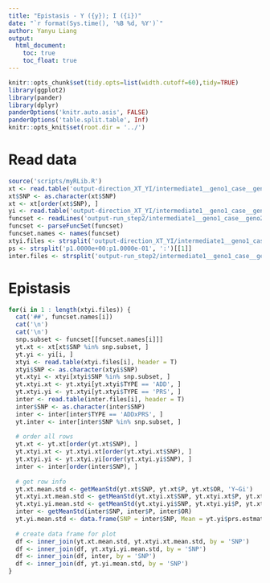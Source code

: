 ```yaml
---
title: "Epistasis - Y ({y}); I ({i})"
date: "`r format(Sys.time(), '%B %d, %Y')`"
author: Yanyu Liang
output: 
  html_document:
    toc: true
    toc_float: true
---
```

  
```r
knitr::opts_chunk$set(tidy.opts=list(width.cutoff=60),tidy=TRUE)
library(ggplot2)
library(pander)
library(dplyr)
panderOptions('knitr.auto.asis', FALSE)
panderOptions('table.split.table', Inf)
knitr::opts_knit$set(root.dir = '../')
```

# Read data

```r
source('scripts/myRLib.R')
xt <- read.table('output-direction_XT_YI/intermediate1__geno1_case__geno2_ctrl/xt.assoc.logistic', header= T)
xt$SNP <- as.character(xt$SNP)
xt <- xt[order(xt$SNP), ]
yi <- read.table('output-direction_XT_YI/intermediate1__geno1_case__geno2_ctrl/yi.logistic.assoc', header = T)
funcset <- readLines('output-run_step2/intermediate1__geno1_case__geno2_ctrl/func_subset.set')
funcset <- parseFuncSet(funcset)
funcset.names <- names(funcset)
xtyi.files <- strsplit('output-direction_XT_YI/intermediate1__geno1_case__geno2_ctrl/xtyi_LDpred_p1.0000e+00.assoc.logistic:direction_XT_YI/intermediate1__geno1_case__geno2_ctrl/xtyi_LDpred_p1.0000e-01.assoc.logistic', ':')[[1]]
ps <- strsplit('p1.0000e+00:p1.0000e-01', ':')[[1]]
inter.files <- strsplit('output-run_step2/intermediate1__geno1_case__geno2_ctrl/interaction.func_subset_LDpred_p1.0000e+00.assoc.logistic:output-run_step2/intermediate1__geno1_case__geno2_ctrl/interaction.func_subset_LDpred_p1.0000e-01.assoc.logistic', ':')[[1]]
```

# Epistasis

```r
for(i in 1 : length(xtyi.files)) {
  cat('##', funcset.names[i])
  cat('\n')
  cat('\n')
  snp.subset <- funcset[[funcset.names[i]]]
  yt.xt <- xt[xt$SNP %in% snp.subset, ]
  yt.yi <- yi[i, ]
  xtyi <- read.table(xtyi.files[i], header = T)
  xtyi$SNP <- as.character(xtyi$SNP)
  yt.xtyi <- xtyi[xtyi$SNP %in% snp.subset, ]
  yt.xtyi.xt <- yt.xtyi[yt.xtyi$TYPE == 'ADD', ]
  yt.xtyi.yi <- yt.xtyi[yt.xtyi$TYPE == 'PRS', ]
  inter <- read.table(inter.files[i], header = T)
  inter$SNP <- as.character(inter$SNP)
  inter <- inter[inter$TYPE == 'ADDxPRS', ]
  yt.inter <- inter[inter$SNP %in% snp.subset, ]
  
  # order all rows
  yt.xt <- yt.xt[order(yt.xt$SNP), ]
  yt.xtyi.xt <- yt.xtyi.xt[order(yt.xtyi.xt$SNP), ]
  yt.xtyi.yi <- yt.xtyi.yi[order(yt.xtyi.yi$SNP), ]
  inter <- inter[order(inter$SNP), ]
  
  # get row info
  yt.xt.mean.std <- getMeanStd(yt.xt$SNP, yt.xt$P, yt.xt$OR, 'Y~Gi')
  yt.xtyi.xt.mean.std <- getMeanStd(yt.xtyi.xt$SNP, yt.xtyi.xt$P, yt.xtyi.xt$OR, 'Y~Gi+I (Gi)')
  yt.xtyi.yi.mean.std <- getMeanStd(yt.xtyi.yi$SNP, yt.xtyi.yi$P, yt.xtyi.yi$OR, 'Y~Gi+I (I)')
  inter <- getMeanStd(inter$SNP, inter$P, inter$OR)
  yt.yi.mean.std <- data.frame(SNP = inter$SNP, Mean = yt.yi$prs.estmate, Std = yt.yi$prs.std, 'Y~I')
  
  # create data frame for plot
  df <- inner_join(yt.xt.mean.std, yt.xtyi.xt.mean.std, by = 'SNP')
  df <- inner_join(df, yt.xtyi.yi.mean.std, by = 'SNP')
  df <- inner_join(df, inter, by = 'SNP')
  df <- inner_join(df, yt.yi.mean.std, by = 'SNP')
}
```